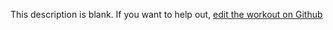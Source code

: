 
  This description is blank. If you want to help out, [edit the workout on Github](https://www.github.com/LiftArcade/exercises/blob/main/exercises/barbell-wide-stance-squat-description.mdx)